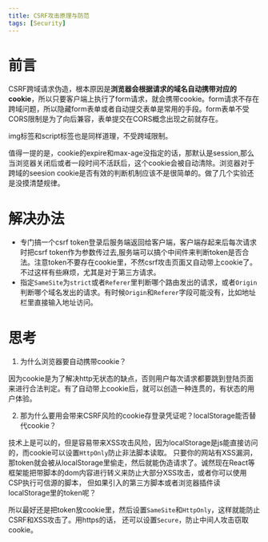 ```yaml
---
title: CSRF攻击原理与防范
tags: [Security]
---
```

# 前言
CSRF跨域请求伪造，根本原因是**浏览器会根据请求的域名自动携带对应的cookie**，所以只要客户端上执行了form请求，就会携带cookie。form请求不存在跨域问题，所以隐藏form表单或者自动提交表单是常用的手段。form表单不受CORS限制是为了向后兼容，表单提交在CORS概念出现之前就存在。

img标签和script标签也是同样道理，不受跨域限制。

值得一提的是，cookie的expire和max-age没指定的话，那默认是session,那么当浏览器关闭后或者一段时间不活跃后，这个cookie会被自动清除。浏览器对于跨域的seesion cookie是否有效的判断机制应该不是很简单的。做了几个实验还是没摸清楚规律。

# 解决办法
- 专门搞一个csrf token登录后服务端返回给客户端，客户端存起来后每次请求时把csrf token作为参数传过去,服务端可以搞个中间件来判断token是否合法。注意token不要存在cookie里，不然csrf攻击页面又自动带上cookie了。不过这样有些麻烦，尤其是对于第三方请求。
- 指定`SameSite`为`strict`或者`Referer`里判断哪个路由发出的请求，或者`Origin`判断哪个域名发出的请求。有时候`Origin`和`Referer`字段可能没有，比如地址栏里直接输入地址访问。

# 思考
1. 为什么浏览器要自动携带cookie？

因为cookie是为了解决http无状态的缺点，否则用户每次请求都要跳到登陆页面来进行合法判定。有了自动带上cookie后，就可以创造一种连贯的，有状态的用户体验。

2. 那为什么要用会带来CSRF风险的cookie存登录凭证呢？localStorage能否替代cookie？

技术上是可以的，但是容易带来XSS攻击风险，因为localStorage是js能直接访问的，而cookie可以设置`HttpOnly`防止非法脚本读取。
只要你的网站有XSS漏洞，那token就会被从localStorage里偷走，然后就能伪造请求了。诚然现在React等框架能把带脚本的dom内容进行转义来防止大部分XSS攻击，或者你可以使用CSP执行可信源的脚本，
但如果引入的第三方脚本或者浏览器插件读localStorage里的token呢？

所以最好还是把token放cookie里，然后设置`SameSite`和`HttpOnly`，这样就能防止CSRF和XSS攻击了。用https的话， 还可以设置`Secure`，防止中间人攻击窃取cookie。